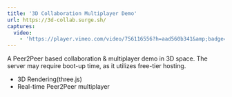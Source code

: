 ```yaml
---
title: '3D Collaboration Multiplayer Demo'
url: https://3d-collab.surge.sh/
captures:
  video:
    - 'https://player.vimeo.com/video/756116556?h=aad560b341&amp;badge=0&amp;autopause=0&amp;player_id=0&amp;app_id=58479'
---
```


A Peer2Peer based collaboration & multiplayer demo in 3D space. The server may require boot-up time, as it utilizes free-tier hosting.

- 3D Rendering(three.js)
- Real-time Peer2Peer multiplayer
